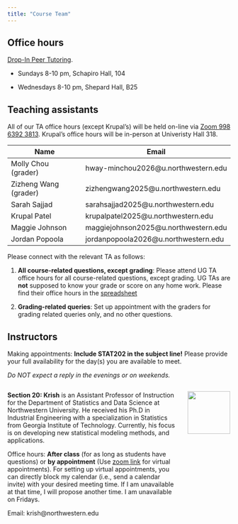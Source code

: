 ---
title: "Course Team"
---

## Office hours

[Drop-In Peer Tutoring](https://www.northwestern.edu/academic-support-learning/course-support/drop-in-peer-tutoring.html). 

-   Sundays 8-10 pm, Schapiro Hall, 104

-   Wednesdays 8-10 pm, Shepard Hall, B25

## Teaching assistants

All of our TA office hours (except Krupal's) will be held on-line via [Zoom 998 6392 3813](https://northwestern.zoom.us/j/99863923813). Krupal's office hours will be in-person at Univeristy Hall 318.

| Name                  | Email                                 |
|-----------------------|---------------------------------------|
| Molly Chou (grader)   | hway-minchou2026\@u.northwestern.edu  |
| Zizheng Wang (grader) | zizhengwang2025\@u.northwestern.edu   |
| Sarah Sajjad          | sarahsajjad2025\@u.northwestern.edu   |
| Krupal Patel          | krupalpatel2025\@u.northwestern.edu   |
| Maggie Johnson        | maggiejohnson2025\@u.northwestern.edu |
| Jordan Popoola        | jordanpopoola2026\@u.northwestern.edu |

Please connect with the relevant TA as follows:

1.  **All course-related questions, except grading**: Please attend UG TA office hours for all course-related questions, except grading. UG TAs are **not** supposed to know your grade or score on any home work. Please find their office hours in the [spreadsheet](https://docs.google.com/spreadsheets/d/11CRhOx_IYfyNOoI816QOUG6yTLPjOpeRtP0YoncGuOo/edit?usp=sharing)

2.  **Grading-related queries**: Set up appointment with the graders for grading related queries only, and no other questions.

## Instructors

Making appointments: **Include STAT202 in the subject line!** Please provide your full availability for the day(s) you are available to meet.

*Do NOT expect a reply in the evenings or on weekends.*

::::: columns
::: {.column width="80%"}
**Section 20: Krish** is an Assistant Professor of Instruction for the Department of Statistics and Data Science at Northwestern University. He received his Ph.D in Industrial Engineering with a specialization in Statistics from Georgia Institute of Technology. Currently, his focus is on developing new statistical modeling methods, and applications.

Office hours: **After class** (for as long as students have questions) or **by appointment** (Use [zoom link](https://northwestern.zoom.us/j/4453742655) for virtual appointments). For setting up virtual appointments, you can directly block my calendar (i.e., send a calendar invite) with your desired meeting time. If I am unavailable at that time, I will propose another time. I am unavailable on Fridays.

Email: krish\@northwestern.edu
:::

::: {.column width="20%"}
![](images/ta/profile_krish.jpg){height="1in"}
:::
:::::

<!-- ::: columns -->

<!-- ::: {.column width="80%"} -->

<!-- **Section 21: Dr. Arend Kuyper** is an Associate Professor of Instruction for the Department of Statistics and Data Science at Northwestern University. Individual office hours can be made **by appointment** by emailing a-kuyper\@northwestern.edu -->

<!-- ::: -->

<!-- ::: {.column width="20%"} -->

<!-- ![](images/ta/profile_kuyper.jpg){height="1in"} -->

<!-- ::: -->

<!-- ::: -->
